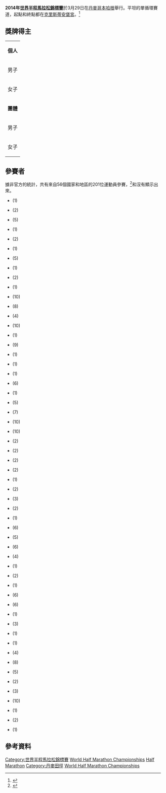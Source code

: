 {{Infobox XC Championships
|Name       = 2014年世界半程馬拉松錦標賽
|Logo       = 2014年世界半程馬拉松錦標賽logo.png
|Size       = 240px
|Caption    = 
|Organisers = [[IAAF|IAAF]]
|Edition    = 21屆
|Date       = 3月29日
|Host city  = {{DEN}}[[哥本哈根|哥本哈根]]
|Location   = 
|Nations participating  = 56
|Athletes participating = 201
|Races      = 2
|Website    = 
|Previous   = [[2012年世界半程馬拉松錦標賽|2012 卡瓦爾納]]
|Next       = [[2016年世界半程馬拉松錦標賽|2016 卡地夫]]
}}

'''2014年[[世界半程馬拉松錦標賽|世界半程馬拉松錦標賽]]'''於3月29日在[[丹麥|丹麥]][[哥本哈根|哥本哈根]]舉行。平坦的單循環賽道，起點和終點都在[[克里斯蒂安堡宮|克里斯蒂安堡宮]]。<ref name=iaaf_00>{{Citation
| last = 
| first = 
| date = 
| title = IAAF/AL-Bank WORLD HALF MARATHON CHAMPIONSHIPS - COPENHAGEN 2014 - TEAM MANUAL
| url = https://iaafmedia.s3.amazonaws.com/competitioninfo/c2a4610c-d701-447d-9bb1-80701a3001b9.pdf
| publisher = [[IAAF|IAAF]]
| page = 
| language = 
| accessdate = 31 March 2014
| archive-date = 2020-09-07
| archive-url = https://web.archive.org/web/20200907072255/https://iaafmedia.s3.amazonaws.com/competitioninfo/c2a4610c-d701-447d-9bb1-80701a3001b9.pdf
| dead-url = no
}}</ref>

==獎牌得主==
{| {{MedalistTable|type=項目|columns=2}}
|-
|colspan=7 bgcolor=#eeeeee style=text-align:center;| '''個人'''
|-
|男子
|{{flagathlete|[[Geoffrey_Kipsang_Kamworor|Geoffrey Kipsang Kamworor]]|KEN}} || 59:08
|{{flagathlete|[[Samuel_Tsegay|Samuel Tsegay]]|ERI}} || 59:21
|{{flagathlete|[[Guye_Adola|Guye Adola]]|ETH}} || 59:21
|-
|女子
|{{flagathlete|[[Gladys_Cherono|Gladys Cherono]]|KEN}} || 1:07:29
|{{flagathlete|[[Mary_Wacera_Ngugi|Mary Wacera Ngugi]]|KEN}} || 1:07:44
|{{flagathlete|[[Selly_Chepyego_Kaptich|Selly Chepyego Kaptich]]|KEN}} || 1:07:52
|-
|colspan=7 bgcolor=#eeeeee style=text-align:center;| '''團體'''
|-
|男子
|{{ERI}} || 2:58:59
|{{KEN}} || 2:59:38
|{{ETH}} || 3:00:48
|-
|女子
|{{KEN}} || 3:23:05
|{{ETH}} || 3:27:05
|{{JPN}} || 3:31:33
|}

==參賽者==
據非官方的統計，共有來自56個國家和地區的201位運動員參賽，<ref name=iaaf_10>{{Citation
| last = 
| first = 
| date = 26 March 2014
| title = IAAF/AL-Bank World Half Marathon Championships - Copenhagen (DEN) - 29 March 2014 - ATHLETES by EVENT and COUNTRY - As of 26 March 2014
| url = http://www.iaaf.org/download/download?filename=6015ed11-23df-43b7-8a48-f217b78aafbc.pdf
| publisher = [[IAAF|IAAF]]
| page = 
| language = 
| accessdate = 1 April 2014
| archive-date = 2014-04-07
| archive-url = https://web.archive.org/web/20140407063418/http://www.iaaf.org/download/download?filename=6015ed11-23df-43b7-8a48-f217b78aafbc.pdf
| dead-url = no
}}</ref>{{CAN}}和{{PLE}}沒有顯示出來。
{{col-start}}
{{col-break}}
*{{ALB}} (1)
*{{ALG}} (2)
*{{BHR}} (5)
*{{BAR}} (1)
*{{BLR}} (2)
*{{BUL}} (1)
*{{CHN}} (5)
*{{TPE}} (1)
*{{CRC}} (2)
*{{CRO}} (1)
*{{DEN}} (10)
*{{ERI}} (8)
*{{EST}} (4)
*{{ETH}} (10)
*{{FIN}} (1)
*{{FRA}} (9)
*{{GAB}} (1)
*{{HKG}} (1)
*{{HUN}} (1)
{{col-break}}
*{{ISL}} (6)
*{{IRL}} (1)
*{{ISR}} (5)
*{{ITA}} (7)
*{{JPN}} (10)
*{{KEN}} (10)
*{{LAT}} (2)
*{{LIE}} (2)
*{{MAC}} (2)
*{{flag|Macedonia}} (2)
*{{MDV}} (1)
*{{MLT}} (2)
*{{MEX}} (3)
*{{NAM}} (2)
*{{NZL}} (1)
*{{NOR}} (6)
*{{PER}} (5)
*{{ROU}} (6)
*{{RWA}} (4)
{{col-break}}
*{{KSA}} (1)
*{{SIN}} (2)
*{{SVK}} (1)
*{{RSA}} (6)
*{{ESP}} (6)
*{{SRI}} (1)
*{{SWE}} (3)
*{{TJK}} (1)
*{{TRI}} (1)
*{{TUN}} (4)
*{{TUR}} (8)
*{{UGA}} (5)
*{{UKR}} (2)
*{{GBR}} (3)
*{{USA}} (10)
*{{URU}} (1)
*{{UZB}} (2)
*{{VEN}} (1)
{{col-end}}

==參考資料==
{{reflist}}

{{IAAF Championships}}

[[Category:世界半程馬拉松錦標賽|Category:世界半程馬拉松錦標賽]]
[[Category:2014年田徑|World Half Marathon Championships]]
[[Category:丹麥主辦的國際體育賽事|Half Marathon]]
[[Category:丹麥田徑|Category:丹麥田徑]]
[[Category:2014年丹麥體育|World Half Marathon Championships]]